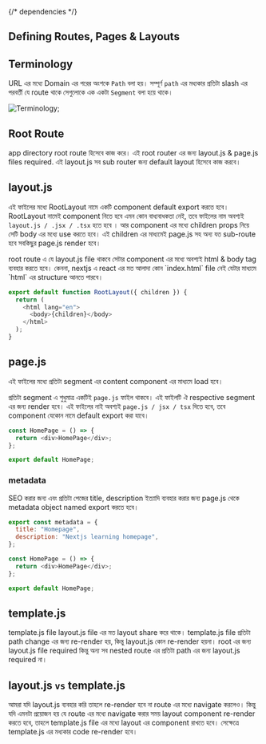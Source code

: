 {/* dependencies */}

## Defining Routes, Pages & Layouts

## Terminology

URL এর মধ্যে Domain এর পরের অংশকে `Path` বলা হয়।
সম্পূর্ণ `path` এর মধ্যকার প্রতিটা slash এর পরবর্তী যে route থাকে সেগুলোকে এক একটা `Segment` বলা হয়ে থাকে।

![Terminology](../../../public/images/nextjs-4.png);

## Root Route

app directory root route হিসেবে কাজ করে। এই root router এর জন্য layout.js & page.js files required. এই layout.js সব sub router জন্য default layout হিসেবে কাজ করবে।

## layout.js

এই ফাইলের মধ্যে RootLayout নামে একটি component default export করতে হবে। RootLayout নামেই component নিতে হবে এমন কোন বাধ্যবাধকতা নেই, তবে ফাইলের নাম অবশ্যই `layout.js / .jsx / .tsx` হতে হবে । আর component এর মধ্যে children props নিয়ে সেটি body এর মধ্যে use করতে হবে। এই children এর মাধ্যমেই page.js সহ অন্য যত sub-route হবে সবকিছুর page.js render হবে।

<Callout type="info" emoji="ℹ️">
  root route এ যে layout.js file থাকবে সেটার component এর মধ্যে অবশ্যই html &
  body tag ব্যবহার করতে হবে। কেননা, nextjs এ react এর মত আলাদা কোন `index.html`
  file নেই যেটার মাধ্যমে `html` এর structure আনতে পারবে।
</Callout>

```js copy showLineNumbers filename="app/layout.js"
export default function RootLayout({ children }) {
  return (
    <html lang="en">
      <body>{children}</body>
    </html>
  );
}
```

## page.js

এই ফাইলের মধ্যে প্রতিটা segment এর content component এর মাধ্যমে load হবে।

প্রতিটা segment এ শুধুমাত্র একটিই `page.js` ফাইল থাকবে। এই ফাইলটি ঐ respective segment এর জন্য render হবে। এই ফাইলের নাই অবশ্যই `page.js / jsx / tsx` দিতে হবে, তবে component যেকোন নামে default export করা যাবে।

```js showLineNumbers filename="app/page.js" copy
const HomePage = () => {
  return <div>HomePage</div>;
};

export default HomePage;
```

### metadata

SEO করার জন্য এবং প্রতিটা পেজের title, description ইত্যাদি ব্যবহার করার জন্য page.js থেকে metadata object named export করতে হবে।

```js copy showLineNumbers filename="app/page.js" {1-4}
export const metadata = {
  title: "Homepage",
  description: "Nextjs learning homepage",
};

const HomePage = () => {
  return <div>HomePage</div>;
};

export default HomePage;
```

## template.js 
template.js file layout.js file এর মত layout share করে থাকে। template.js file প্রতিটা path change এর জন্য re-render হয়, কিন্তু layout.js কোন re-render হয়না। root এর জন্য layout.js file required কিন্তু অন্য সব nested route এর প্রতিটা path এর জন্য layout.js required না।  

## layout.js `vs` template.js

আমরা যদি layout.js ব্যবহার করি তাহলে re-render হবে না route এর মধ্যে navigate করলেও। কিন্তু যদি এমনটা প্রয়োজন হয় যে route এর মধ্যে navigate করার সময় layout component re-render করতে হবে, তাহলে template.js file এর মধ্যে layout এর component রাখতে হবে। সেক্ষেত্রে template.js এর মধ্যকার code re-render হবে।
